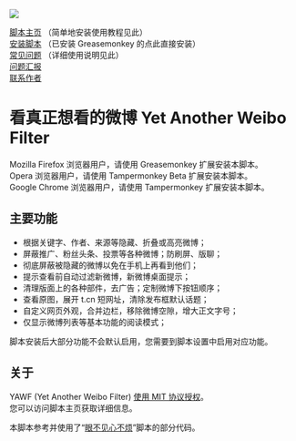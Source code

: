 <img src="https://tiansh.github.io/yawf/img/yawf.png" />

[https://tiansh.github.io/yawf/ 脚本主页] （简单地安装使用教程见此） <br />
[https://tiansh.github.io/yawf/Yet_Another_Weibo_Filter.user.js 安装脚本]  （已安装 Greasemonkey 的点此直接安装）<br />
[https://github.com/tiansh/yawf/wiki/%E5%B8%B8%E8%A7%81%E9%97%AE%E9%A2%98 常见问题]  （详细使用说明见此）<br />
[https://github.com/tiansh/yawf/issues 问题汇报] <br />
[http://weibo.com/tsh90 联系作者] <br />

= 看真正想看的微博 Yet Another Weibo Filter =

Mozilla Firefox 浏览器用户，请使用 Greasemonkey 扩展安装本脚本。<br />
Opera 浏览器用户，请使用 Tampermonkey Beta 扩展安装本脚本。<br />
Google Chrome 浏览器用户，请使用 Tampermonkey 扩展安装本脚本。

== 主要功能 ==

* 根据关键字、作者、来源等隐藏、折叠或高亮微博；
* 屏蔽推广、粉丝头条、投票等各种微博；防刷屏、版聊；
* 彻底屏蔽被隐藏的微博以免在手机上再看到他们；
* 提示查看前自动过滤新微博，新微博桌面提示；
* 清理版面上的各种部件，去广告；定制微博下按钮顺序；
* 查看原图，展开 t.cn 短网址，清除发布框默认话题；
* 自定义网页外观，合并边栏，移除微博空隙，增大正文字号；
* 仅显示微博列表等基本功能的阅读模式；

脚本安装后大部分功能不会默认启用，您需要到脚本设置中启用对应功能。

== 关于 ==

YAWF (Yet Another Weibo Filter) [https://github.com/tiansh/yawf/blob/master/LICENSE.wikimedia 使用 MIT 协议授权]。<br />
您可以访问脚本主页获取详细信息。

本脚本参考并使用了“[https://bitbucket.org/salviati/weibo-cleaner 眼不见心不烦]”脚本的部分代码。


